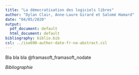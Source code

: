 ```yaml
---
title: "La démocratisation des logiciels libres"
author: "Dylan Clair, Anne-Laure Girard et Salomé Hamard"
date: "04/05/2020"
output:
  pdf_document: default
  html_document: default
bibliography: biblio.bib
csl: ../iso690-author-date-fr-no-abstract.csl
---
```


Bla bla bla @framasoft_framasoft_nodate


*Bibliographie*


